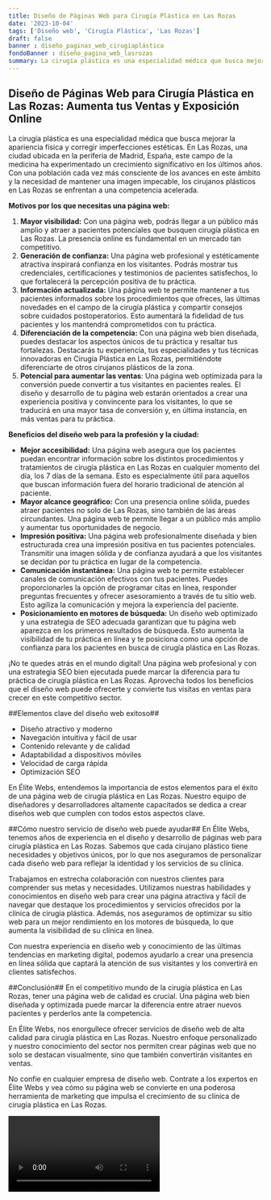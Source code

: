 ```yaml
---
title: Diseño de Páginas Web para Cirugía Plástica en Las Rozas
date: '2023-10-04'
tags: ['Diseño web', 'Cirugía Plástica', 'Las Rozas']
draft: false
banner : diseño_paginas_web_cirugíaplástica
fondoBanner : diseño_pagina_web_lasrozas
summary: La cirugía plástica es una especialidad médica que busca mejorar la apariencia física y corregir imperfecciones estéticas. En Las Rozas, una ciudad ubicada en la periferia de Madrid, España, este campo de la medicina ha experimentado un crecimiento significativo en los últimos años. Con una población cada vez más consciente de los avances en este ámbito y la necesidad de mantener una imagen impecable, los cirujanos plásticos en Las Rozas se enfrentan a una competencia acelerada.
---
```


## **Diseño de Páginas Web para Cirugía Plástica en Las Rozas: Aumenta tus Ventas y Exposición Online**

La cirugía plástica es una especialidad médica que busca mejorar la apariencia física y corregir imperfecciones estéticas. En Las Rozas, una ciudad ubicada en la periferia de Madrid, España, este campo de la medicina ha experimentado un crecimiento significativo en los últimos años. Con una población cada vez más consciente de los avances en este ámbito y la necesidad de mantener una imagen impecable, los cirujanos plásticos en Las Rozas se enfrentan a una competencia acelerada.

**Motivos por los que necesitas una página web:**

1. **Mayor visibilidad:** Con una página web, podrás llegar a un público más amplio y atraer a pacientes potenciales que busquen cirugía plástica en Las Rozas. La presencia online es fundamental en un mercado tan competitivo.
2. **Generación de confianza:** Una página web profesional y estéticamente atractiva inspirará confianza en los visitantes. Podrás mostrar tus credenciales, certificaciones y testimonios de pacientes satisfechos, lo que fortalecerá la percepción positiva de tu práctica.
3. **Información actualizada:** Una página web te permite mantener a tus pacientes informados sobre los procedimientos que ofreces, las últimas novedades en el campo de la cirugía plástica y compartir consejos sobre cuidados postoperatorios. Esto aumentará la fidelidad de tus pacientes y los mantendrá comprometidos con tu práctica.
4. **Diferenciación de la competencia:** Con una página web bien diseñada, puedes destacar los aspectos únicos de tu práctica y resaltar tus fortalezas. Destacarás tu experiencia, tus especialidades y tus técnicas innovadoras en Cirugía Plástica en Las Rozas, permitiéndote diferenciarte de otros cirujanos plásticos de la zona.
5. **Potencial para aumentar las ventas**: Una página web optimizada para la conversión puede convertir a tus visitantes en pacientes reales. El diseño y desarrollo de tu página web estarán orientados a crear una experiencia positiva y convincente para los visitantes, lo que se traducirá en una mayor tasa de conversión y, en última instancia, en más ventas para tu práctica.

**Beneficios del diseño web para la profesión y la ciudad:**

- **Mejor accesibilidad:** Una página web asegura que los pacientes puedan encontrar información sobre los distintos procedimientos y tratamientos de cirugía plástica en Las Rozas en cualquier momento del día, los 7 días de la semana. Esto es especialmente útil para aquellos que buscan información fuera del horario tradicional de atención al paciente.
- **Mayor alcance geográfico:** Con una presencia online sólida, puedes atraer pacientes no solo de Las Rozas, sino también de las áreas circundantes. Una página web te permite llegar a un público más amplio y aumentar tus oportunidades de negocio.
- **Impresión positiva:** Una página web profesionalmente diseñada y bien estructurada crea una impresión positiva en tus pacientes potenciales. Transmitir una imagen sólida y de confianza ayudará a que los visitantes se decidan por tu práctica en lugar de la competencia.
- **Comunicación instantánea:** Una página web te permite establecer canales de comunicación efectivos con tus pacientes. Puedes proporcionarles la opción de programar citas en línea, responder preguntas frecuentes y ofrecer asesoramiento a través de tu sitio web. Esto agiliza la comunicación y mejora la experiencia del paciente.
- **Posicionamiento en motores de búsqueda:** Un diseño web optimizado y una estrategia de SEO adecuada garantizan que tu página web aparezca en los primeros resultados de búsqueda. Esto aumenta la visibilidad de tu práctica en línea y te posiciona como una opción de confianza para los pacientes en busca de cirugía plástica en Las Rozas.

¡No te quedes atrás en el mundo digital! Una página web profesional y con una estrategia SEO bien ejecutada puede marcar la diferencia para tu práctica de cirugía plástica en Las Rozas. Aprovecha todos los beneficios que el diseño web puede ofrecerte y convierte tus visitas en ventas para crecer en este competitivo sector.

<GifSeo />

<Cta />

##Elementos clave del diseño web exitoso##
- Diseño atractivo y moderno
- Navegación intuitiva y fácil de usar
- Contenido relevante y de calidad
- Adaptabilidad a dispositivos móviles
- Velocidad de carga rápida
- Optimización SEO

En Élite Webs, entendemos la importancia de estos elementos para el éxito de una página web de cirugía plástica en Las Rozas. Nuestro equipo de diseñadores y desarrolladores altamente capacitados se dedica a crear diseños web que cumplen con todos estos aspectos clave.

##Cómo nuestro servicio de diseño web puede ayudar##
En Élite Webs, tenemos años de experiencia en el diseño y desarrollo de páginas web para cirugía plástica en Las Rozas. Sabemos que cada cirujano plástico tiene necesidades y objetivos únicos, por lo que nos aseguramos de personalizar cada diseño web para reflejar la identidad y los servicios de su clínica.

Trabajamos en estrecha colaboración con nuestros clientes para comprender sus metas y necesidades. Utilizamos nuestras habilidades y conocimientos en diseño web para crear una página atractiva y fácil de navegar que destaque los procedimientos y servicios ofrecidos por la clínica de cirugía plástica. Además, nos aseguramos de optimizar su sitio web para un mejor rendimiento en los motores de búsqueda, lo que aumenta la visibilidad de su clínica en línea.

Con nuestra experiencia en diseño web y conocimiento de las últimas tendencias en marketing digital, podemos ayudarlo a crear una presencia en línea sólida que captará la atención de sus visitantes y los convertirá en clientes satisfechos.

##Conclusión##
En el competitivo mundo de la cirugía plástica en Las Rozas, tener una página web de calidad es crucial. Una página web bien diseñada y optimizada puede marcar la diferencia entre atraer nuevos pacientes y perderlos ante la competencia.

En Élite Webs, nos enorgullece ofrecer servicios de diseño web de alta calidad para cirugía plástica en Las Rozas. Nuestro enfoque personalizado y nuestro conocimiento del sector nos permiten crear páginas web que no solo se destacan visualmente, sino que también convertirán visitantes en ventas.

No confíe en cualquier empresa de diseño web. Contrate a los expertos en Élite Webs y vea cómo su página web se convierte en una poderosa herramienta de marketing que impulsa el crecimiento de su clínica de cirugía plástica en Las Rozas.

<Video />

<CtaBot job='Cirugía Plástica' city='Las Rozas'/>

<Gmaps query='Las Rozas+españa+maps' />